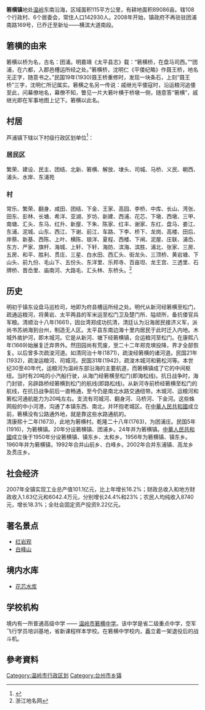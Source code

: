 {{中国乡级行政区
|行政区全称           = 箬横镇
|景观照片文件名       = 
|景观照片大小         = 240px
|景观照片描述         = 
|汉语拼音             = 
|地名出处             =
|位置图文件名         = 
|位置图描述           = 
|自定义图片           = 
<!--以下内容将显示在“概览”栏-->
|上级行政区           = [[温岭市|温岭市]]
|行政区类别           = [[乡级行政区|乡级行政区]]
|行政区划代码         = 33 10 81 103 000<ref name="adminref1">{{PRC admin/ref sgc|{{PRC admin/parent|33/10/81/103/000}}}}</ref>
|行政区划             = <ref name="adminref2">{{PRC admin/ref sgc|33/10/81/103/000}}</ref>
|村委会               = <ref name="adminref2" />
|居委会               = 0个<ref name="adminref2" />
|建置时间             = 
|领导名称             = 
|领导职位2            = 党委书记
|领导名称2            = 
|政府驻地             = 
|毗邻行政区           = 
<!--以下内容将显示在“地理、人口、经济”栏-->
|地理坐标             = {{coord|28.39338|N|121.52419|E}}
|总面积               =
|总人口               = 
|总人口年份           =
|邮政编码             = 
|电话区号             = 
|官方网站             = 
|网站名称             = 
}}
'''箬横镇'''地处[[温岭|温岭]]东南沿海，区域面积115平方公里，有耕地面积89086亩。辖108个行政村、6个居委会，常住人口142930人。2008年开始，镇政府不再驻驻团浦南路169号，已乔迁至新址——横滨大道南段。

== 箬横的由来 ==
箬横以桥为名，古名：团浦。明嘉靖《太平县志》载：“箬横桥，在盘马司西。”“团浦，在六都，入郡邑槽运所经之处。”箬横桥，沈明仁《平倭纪略》作聂王桥，地名无正字，随意书之。”民国19年(1930)聂王桥重修时，发现一块条石，上刻“聂王桥”三字，沈明仁所记属实。箬横之名另一传说：戚继光平倭寇时，沿运粮河追倭至此，问幕僚地名，幕僚不知，瞥见一片大箬叶横于桥墩一侧，随意答“箬横”，戚继光即在军事地图上记下。箬横以此名。
== 村居 ==
芦浦镇下辖以下村级行政区划单位<ref>{{PRC admin/ref sgc|33/10/81/103/000}}</ref>：

=== 居民区 ===
繁荣、建设、民主、团结、北新、箬横、解放、埭头、司城、马桥、义民、朝西、浦头、水岸、东浦苑
=== 村 ===
常乐、繁荣、翻身、咸田、团结、下金、王家、高园、李桥、中库、长山、湾张、田东、彭林、长塘、希洋、亚湖、岁坊、新建、西浦、花芯、下墩、西墩、三甲、南塘、汇头、东马、红升、新屋、下朱、陈家、红丰、谢家、东红、盘马、娄江、东浦、泥城、山东、西江、下谢、前江、车路、下李、桥下、龙岗、高楼、田后、岸蔡、新基、西陈、上叶、横陈、琅洋、夏程、西楼、下闸、泥屋、庄联、浦岙、东方、严家、旗杆、海城、上轩、下轩、海防、滨海、滨胜、浦北、张家、三房、五房、和平、胜利、贯庄、三星、白水田、西汇头、街龙头、三顶桥、黄岩塘、下山头、前九份、毛山下、五份头、东洋里、乐邦寺、百亩坦、龙王宫、三透里、石牌桥、晋岙里、庙南河、大路毛、汇头林、东桥头。<ref>浙江地名网</ref>
== 历史 ==
明初于镇东设盘马巡检司，地即为府县槽运所经之处。明代从新河经箬横至松门，疏通运粮河，将黄岩、太平两县的军米运至松门卫及楚门所、隘顽所，备抗倭官兵军粮。清顺治十八年(1661)，因台湾郑成功抗清，清廷认为沿海居民接济义军，派尚书苏纳海到台州，制造无人区。太平县东南边海十里内居民于此时迁入内地。木城外凿护河，即木城河。它是从新河、塘下经箬横镇，合运粮河至松门。在康熙八年(1669)始展复迁弃界外。然田园尚有荒废，至二十二年郑克塽投降，界才全部恢复。以后曾多次疏浚河道。如清同治十年(1871)，疏浚经箬横的诸河道。民国21年(1932)，疏浚运粮河、司城河。民国31年(1942)，疏浚木城河和箬松河等。本世纪30至40年代，运粮河为温岭东部沿海的主要航道，而箬横镇成了它的中间枢纽。当时有20吨的小汽船行驶，从海门经箬横至松门(即海松线)。抗日战争时，海门封锁，另辟路桥经箬横到松门的航线(即路松线)。从新河寺前桥经箬横至松门的航线，在抗日战争前后一直畅通，至今仍是南北水路交通纽带。木城河、运粮河和箬松河通航能力为20吨左右。支流有司城河、翻身河、马桥河、下金河。这些蛛网般的中小河港，沟通了本镇东西、南北，并环抱老城区。在[[中華人民共和國|中華人民共和國]]成立前，箬横没有公路通外地，就是靠这些水路通航的。 <br />
清康熙十二年(1673)，此地为箬横村。乾隆二十八年(1763)，为团浦庄。民国5年(1916)，为箬横镇。20年分设箬横镇、团浦乡。24年并为箬横镇。[[中華人民共和國|中華人民共和國]]成立後于1950年分设箬横镇、镇东乡、太和乡。1956年为箬横镇、镇东乡。1960年并为箬横镇，1992年合并山前乡、白峰乡。2002年合并东浦镇、高龙乡及贯庄乡。
== 社会经济 ==
2007年全镇实现工业总产值101.1亿元，比上年增长16.2%；财政总收入和地方财政收入1.63亿元和6042.4万元，分别增长24.4%和23%；农民人均纯收入8740元，增长18.3%；全社会固定资产投资9.22亿元。

== 著名景点 ==
*[[红岩观|红岩观]]
*[[白峰山|白峰山]]

== 境内水库 ==
*[[花芯水库|花芯水库]]

== 学校机构 ==
境内有一所普通高级中学 —— [https://web.archive.org/web/20120422190141/http://rhzx.com/ 温岭市箬横中学]。该中学是省二级重点中学，空军飞行学员培训基地，省新课程样本学校。在箬横中学校内，矗立着一架退役后的战斗机。

==參考資料==
{{reflist}}
<references />
</div>

{{温岭市行政区划}}
[[Category:温岭市行政区划|Category:温岭市行政区划]]
[[Category:台州市乡镇|Category:台州市乡镇]]